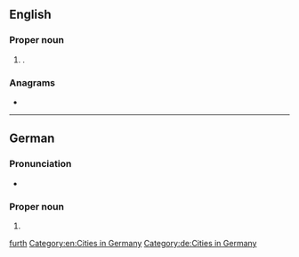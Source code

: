 {{also|forth|furth}}
==English==
{{wikipedia}}

===Proper noun===
{{en-proper noun}}

# {{place|en|city|s/Bavaria|c/Germany}}.

===Anagrams===
* {{anagrams|en|a=fhrtu|Fruth}}

[[Category:English terms spelled with Ü|furth]]
[[Category:en:Cities in Germany]]

----

==German==
{{wikipedia|lang=de}}

===Pronunciation===
* {{audio|de|De-Fürth.OGG|Audio}}

===Proper noun===
{{de-proper noun}}

# {{place|de|independent city|s/Bavaria|c/Germany|t1=Fürth}}

[[Category:de:Cities in Germany]]